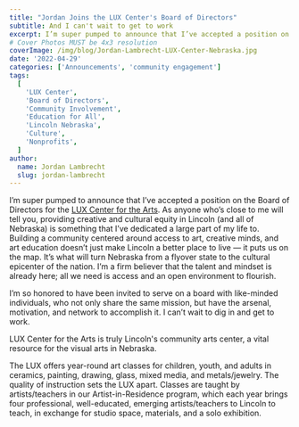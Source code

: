 ```yaml
---
title: "Jordan Joins the LUX Center's Board of Directors"
subtitle: And I can't wait to get to work
excerpt: I’m super pumped to announce that I’ve accepted a position on the Board of Directors for the LUX Center for the Arts
# Cover Photos MUST be 4x3 resolution
coverImage: /img/blog/Jordan-Lambrecht-LUX-Center-Nebraska.jpg
date: '2022-04-29'
categories: ['Announcements', 'community engagement']
tags:
  [
    'LUX Center',
    'Board of Directors',
    'Community Involvement',
    'Education for All',
    'Lincoln Nebraska',
    'Culture',
    'Nonprofits',
  ]
author:
  name: Jordan Lambrecht
  slug: jordan-lambrecht
---
```


I’m super pumped to announce that I’ve accepted a position on the Board of Directors for the [LUX Center for the Arts](https://www.luxcenter.org). As anyone who’s close to me will tell you, providing creative and cultural equity in Lincoln (and all of Nebraska) is something that I’ve dedicated a large part of my life to. Building a community centered around access to art, creative minds, and art education doesn’t just make Lincoln a better place to live — it puts us on the map. It’s what will turn Nebraska from a flyover state to the cultural epicenter of the nation. I’m a firm believer that the talent and mindset is already here; all we need is access and an open environment to flourish.

I’m so honored to have been invited to serve on a board with like-minded individuals, who not only share the same mission, but have the arsenal, motivation, and network to accomplish it. I can’t wait to dig in and get to work.

LUX Center for the Arts is truly Lincoln's community arts center, a vital resource for the visual arts in Nebraska.

The LUX offers year-round art classes for children, youth, and adults in ceramics, painting, drawing, glass, mixed media, and metals/jewelry. The quality of instruction sets the LUX apart. Classes are taught by artists/teachers in our Artist-in-Residence program, which each year brings four professional, well-educated, emerging artists/teachers to Lincoln to teach, in exchange for studio space, materials, and a solo exhibition.
